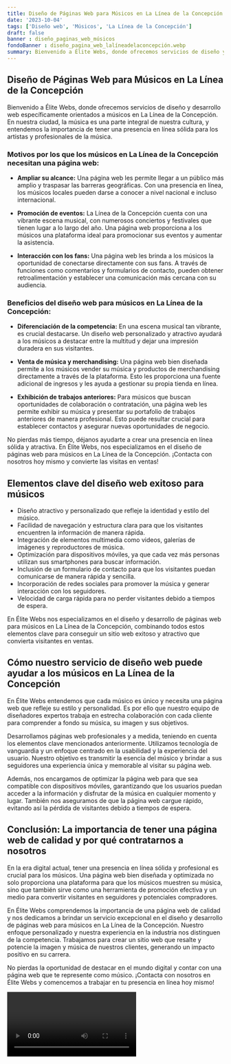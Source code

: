 ```yaml
---
title: Diseño de Páginas Web para Músicos en La Línea de la Concepción
date: '2023-10-04'
tags: ['Diseño web', 'Músicos', 'La Línea de la Concepción']
draft: false
banner : diseño_paginas_web_músicos
fondoBanner : diseño_pagina_web_lalíneadelaconcepción.webp
summary: Bienvenido a Élite Webs, donde ofrecemos servicios de diseño y desarrollo web específicamente orientados a músicos en La Línea de la Concepción. En nuestra ciudad, la música es una parte integral de nuestra cultura, y entendemos la importancia de tener una presencia en línea sólida para los artistas y profesionales de la música.
---
```


## Diseño de Páginas Web para Músicos en La Línea de la Concepción

Bienvenido a Élite Webs, donde ofrecemos servicios de diseño y desarrollo web específicamente orientados a músicos en La Línea de la Concepción. En nuestra ciudad, la música es una parte integral de nuestra cultura, y entendemos la importancia de tener una presencia en línea sólida para los artistas y profesionales de la música.

### Motivos por los que los músicos en La Línea de la Concepción necesitan una página web:

- **Ampliar su alcance:** Una página web les permite llegar a un público más amplio y traspasar las barreras geográficas. Con una presencia en línea, los músicos locales pueden darse a conocer a nivel nacional e incluso internacional.

- **Promoción de eventos:** La Línea de la Concepción cuenta con una vibrante escena musical, con numerosos conciertos y festivales que tienen lugar a lo largo del año. Una página web proporciona a los músicos una plataforma ideal para promocionar sus eventos y aumentar la asistencia.

- **Interacción con los fans:** Una página web les brinda a los músicos la oportunidad de conectarse directamente con sus fans. A través de funciones como comentarios y formularios de contacto, pueden obtener retroalimentación y establecer una comunicación más cercana con su audiencia.

### Beneficios del diseño web para músicos en La Línea de la Concepción:

- **Diferenciación de la competencia:** En una escena musical tan vibrante, es crucial destacarse. Un diseño web personalizado y atractivo ayudará a los músicos a destacar entre la multitud y dejar una impresión duradera en sus visitantes.

- **Venta de música y merchandising:** Una página web bien diseñada permite a los músicos vender su música y productos de merchandising directamente a través de la plataforma. Esto les proporciona una fuente adicional de ingresos y les ayuda a gestionar su propia tienda en línea.

- **Exhibición de trabajos anteriores:** Para músicos que buscan oportunidades de colaboración o contratación, una página web les permite exhibir su música y presentar su portafolio de trabajos anteriores de manera profesional. Esto puede resultar crucial para establecer contactos y asegurar nuevas oportunidades de negocio.

No pierdas más tiempo, déjanos ayudarte a crear una presencia en línea sólida y atractiva. En Élite Webs, nos especializamos en el diseño de páginas web para músicos en La Línea de la Concepción. ¡Contacta con nosotros hoy mismo y convierte las visitas en ventas!

<GifSeo />

<Cta />

## Elementos clave del diseño web exitoso para músicos

- Diseño atractivo y personalizado que refleje la identidad y estilo del músico.
- Facilidad de navegación y estructura clara para que los visitantes encuentren la información de manera rápida.
- Integración de elementos multimedia como videos, galerías de imágenes y reproductores de música.
- Optimización para dispositivos móviles, ya que cada vez más personas utilizan sus smartphones para buscar información.
- Inclusión de un formulario de contacto para que los visitantes puedan comunicarse de manera rápida y sencilla.
- Incorporación de redes sociales para promover la música y generar interacción con los seguidores.
- Velocidad de carga rápida para no perder visitantes debido a tiempos de espera.

En Élite Webs nos especializamos en el diseño y desarrollo de páginas web para músicos en La Línea de la Concepción, combinando todos estos elementos clave para conseguir un sitio web exitoso y atractivo que convierta visitantes en ventas.

## Cómo nuestro servicio de diseño web puede ayudar a los músicos en La Línea de la Concepción

En Élite Webs entendemos que cada músico es único y necesita una página web que refleje su estilo y personalidad. Es por ello que nuestro equipo de diseñadores expertos trabaja en estrecha colaboración con cada cliente para comprender a fondo su música, su imagen y sus objetivos.

Desarrollamos páginas web profesionales y a medida, teniendo en cuenta los elementos clave mencionados anteriormente. Utilizamos tecnología de vanguardia y un enfoque centrado en la usabilidad y la experiencia del usuario. Nuestro objetivo es transmitir la esencia del músico y brindar a sus seguidores una experiencia única y memorable al visitar su página web.

Además, nos encargamos de optimizar la página web para que sea compatible con dispositivos móviles, garantizando que los usuarios puedan acceder a la información y disfrutar de la música en cualquier momento y lugar. También nos aseguramos de que la página web cargue rápido, evitando así la pérdida de visitantes debido a tiempos de espera.

## Conclusión: La importancia de tener una página web de calidad y por qué contratarnos a nosotros

En la era digital actual, tener una presencia en línea sólida y profesional es crucial para los músicos. Una página web bien diseñada y optimizada no solo proporciona una plataforma para que los músicos muestren su música, sino que también sirve como una herramienta de promoción efectiva y un medio para convertir visitantes en seguidores y potenciales compradores.

En Élite Webs comprendemos la importancia de una página web de calidad y nos dedicamos a brindar un servicio excepcional en el diseño y desarrollo de páginas web para músicos en La Línea de la Concepción. Nuestro enfoque personalizado y nuestra experiencia en la industria nos distinguen de la competencia. Trabajamos para crear un sitio web que resalte y potencie la imagen y música de nuestros clientes, generando un impacto positivo en su carrera.

No pierdas la oportunidad de destacar en el mundo digital y contar con una página web que te represente como músico. ¡Contacta con nosotros en Élite Webs y comencemos a trabajar en tu presencia en línea hoy mismo!

<Video />

<CtaBot job='Músicos' city='La Línea de la Concepción'/>

<Gmaps query='La Línea de la Concepción+españa+maps' />